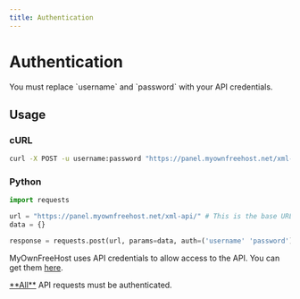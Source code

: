 ```yaml
---
title: Authentication
---
```



# Authentication

<Callout type="warning" emoji="⚠️">
    You must replace `username` and `password` with your API credentials.
</Callout>

## Usage

### cURL
```bash
curl -X POST -u username:password "https://panel.myownfreehost.net/xml-api/"
```


### Python
```python highlight=6
import requests

url = "https://panel.myownfreehost.net/xml-api/" # This is the base URL
data = {}

response = requests.post(url, params=data, auth=('username' 'password'), verify=False)
```

MyOwnFreeHost uses API credentials to allow access to the API. You can get them [here](https://panel.myownfreehost.net/panel/index2.php?option=api).

<Callout type="error" emoji="❗️">
    <u>**All**</u> API requests must be authenticated.
</Callout>
